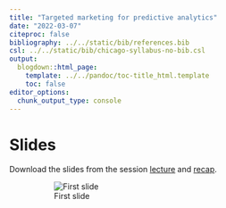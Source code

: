 ```yaml
---
title: "Targeted marketing for predictive analytics"
date: "2022-03-07"
citeproc: false
bibliography: ../../static/bib/references.bib
csl: ../../static/bib/chicago-syllabus-no-bib.csl
output:
  blogdown::html_page:
    template: ../../pandoc/toc-title_html.template
    toc: false
editor_options:
  chunk_output_type: console
---
```


# Slides

Download the slides from the session [lecture](/slides/session2.html) and [recap](/slides/session2_recap.html).

<figure>
![First slide](/images/slides/2022-03-06.png)
</figure>
